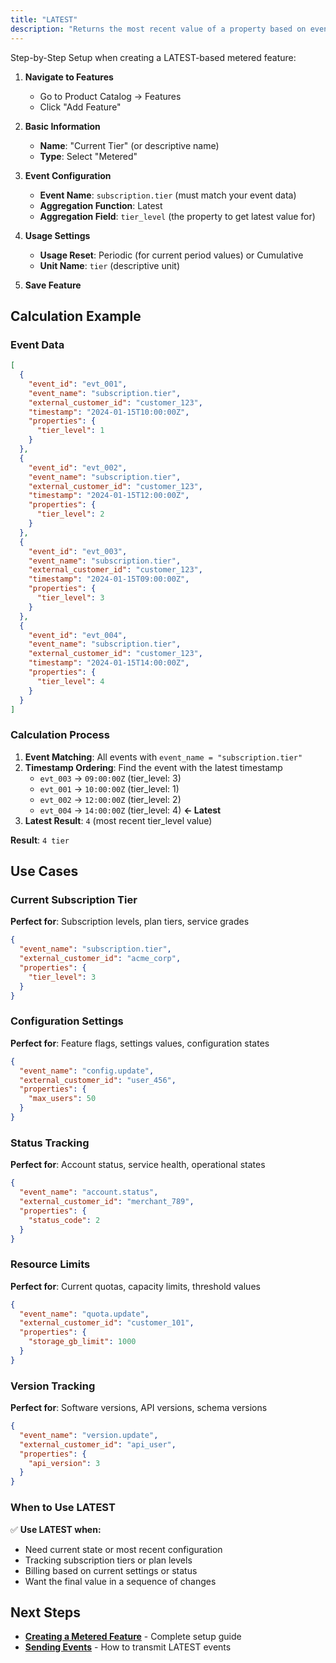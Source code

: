 ```yaml
---
title: "LATEST"
description: "Returns the most recent value of a property based on event timestamp."
---
```


Step-by-Step Setup when creating a LATEST-based metered feature:

1. **Navigate to Features**
   - Go to Product Catalog → Features
   - Click "Add Feature"

2. **Basic Information**
   - **Name**: "Current Tier" (or descriptive name)
   - **Type**: Select "Metered"

3. **Event Configuration**
   - **Event Name**: `subscription.tier` (must match your event data)
   - **Aggregation Function**: Latest
   - **Aggregation Field**: `tier_level` (the property to get latest value for)

4. **Usage Settings**
   - **Usage Reset**: Periodic (for current period values) or Cumulative
   - **Unit Name**: `tier` (descriptive unit)

5. **Save Feature**

## Calculation Example

### Event Data
```json
[
  {
    "event_id": "evt_001",
    "event_name": "subscription.tier",
    "external_customer_id": "customer_123",
    "timestamp": "2024-01-15T10:00:00Z",
    "properties": {
      "tier_level": 1
    }
  },
  {
    "event_id": "evt_002", 
    "event_name": "subscription.tier",
    "external_customer_id": "customer_123",
    "timestamp": "2024-01-15T12:00:00Z",
    "properties": {
      "tier_level": 2
    }
  },
  {
    "event_id": "evt_003",
    "event_name": "subscription.tier",
    "external_customer_id": "customer_123", 
    "timestamp": "2024-01-15T09:00:00Z",
    "properties": {
      "tier_level": 3
    }
  },
  {
    "event_id": "evt_004",
    "event_name": "subscription.tier",
    "external_customer_id": "customer_123", 
    "timestamp": "2024-01-15T14:00:00Z",
    "properties": {
      "tier_level": 4
    }
  }
]
```

### Calculation Process
1. **Event Matching**: All events with `event_name = "subscription.tier"`
2. **Timestamp Ordering**: Find the event with the latest timestamp
   - `evt_003` → `09:00:00Z` (tier_level: 3)
   - `evt_001` → `10:00:00Z` (tier_level: 1)
   - `evt_002` → `12:00:00Z` (tier_level: 2)
   - `evt_004` → `14:00:00Z` (tier_level: 4) **← Latest**
3. **Latest Result**: `4` (most recent tier_level value)

**Result**: `4 tier`

## Use Cases

### Current Subscription Tier
**Perfect for**: Subscription levels, plan tiers, service grades
```json
{
  "event_name": "subscription.tier",
  "external_customer_id": "acme_corp",
  "properties": {
    "tier_level": 3
  }
}
```

### Configuration Settings
**Perfect for**: Feature flags, settings values, configuration states
```json
{
  "event_name": "config.update",
  "external_customer_id": "user_456",
  "properties": {
    "max_users": 50
  }
}
```

### Status Tracking
**Perfect for**: Account status, service health, operational states
```json
{
  "event_name": "account.status",
  "external_customer_id": "merchant_789",
  "properties": {
    "status_code": 2
  }
}
```

### Resource Limits
**Perfect for**: Current quotas, capacity limits, threshold values
```json
{
  "event_name": "quota.update",
  "external_customer_id": "customer_101",
  "properties": {
    "storage_gb_limit": 1000
  }
}
```

### Version Tracking
**Perfect for**: Software versions, API versions, schema versions
```json
{
  "event_name": "version.update",
  "external_customer_id": "api_user",
  "properties": {
    "api_version": 3
  }
}
```

### When to Use LATEST

✅ **Use LATEST when:**
- Need current state or most recent configuration
- Tracking subscription tiers or plan levels
- Billing based on current settings or status
- Want the final value in a sequence of changes

## Next Steps

- **[Creating a Metered Feature](/docs/Event%20Ingestion/Creating%20a%20metered%20feature)** - Complete setup guide
- **[Sending Events](/docs/Event%20Ingestion/Sending%20events)** - How to transmit LATEST events
